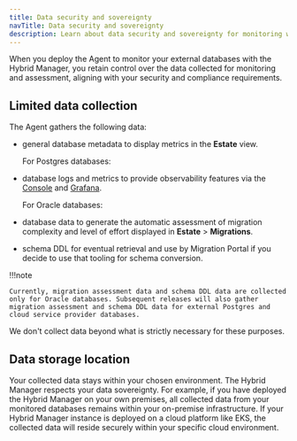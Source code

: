 ```yaml
---
title: Data security and sovereignty
navTitle: Data security and sovereignty
description: Learn about data security and sovereignty for monitoring with PG AI Hybrid Manager.
---
```


When you deploy the Agent to monitor your external databases with the Hybrid Manager, you retain control over the data collected for monitoring and assessment, aligning with your security and compliance requirements.

## Limited data collection

The Agent gathers the following data:

-   general database metadata to display metrics in the **Estate** view.

    For Postgres databases:

-   database logs and metrics to provide observability features via the [Console](../../monitoring_console) and [Grafana](../../monitoring_grafana).

    For Oracle databases:

-   database data to generate the automatic assessment of migration complexity and level of effort displayed in **Estate** > **Migrations**.

-   schema DDL for eventual retrieval and use by Migration Portal if you decide to use that tooling for schema conversion.

!!!note

    Currently, migration assessment data and schema DDL data are collected only for Oracle databases. Subsequent releases will also gather migration assessment and schema DDL data for external Postgres and cloud service provider databases.

We don't collect data beyond what is strictly necessary for these purposes.

## Data storage location

Your collected data stays within your chosen environment. The Hybrid Manager respects your data sovereignty. For example, if you have deployed the Hybrid Manager on your own premises, all collected data from your monitored databases remains within your on-premise infrastructure. If your Hybrid Manager instance is deployed on a cloud platform like EKS, the collected data will reside securely within your specific cloud environment.
